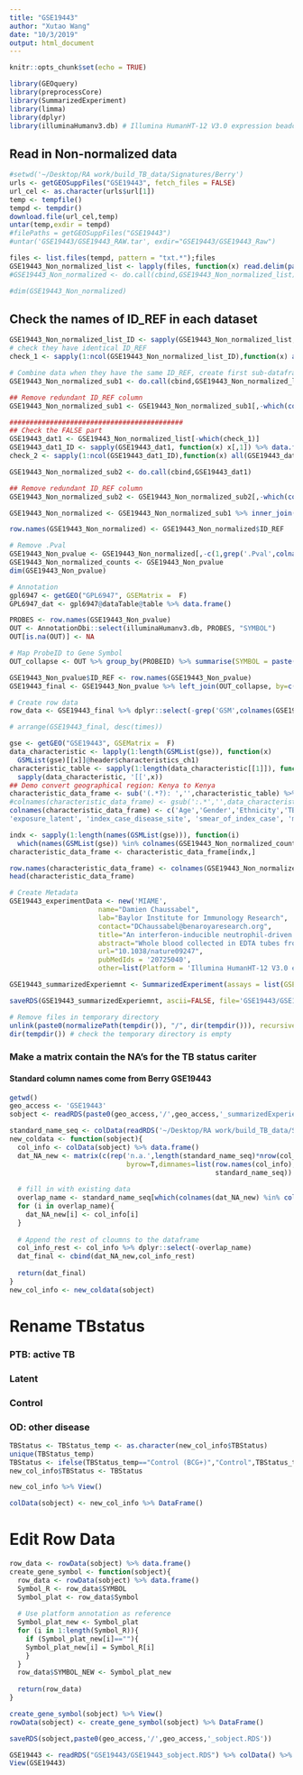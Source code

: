 ```yaml
---
title: "GSE19443"
author: "Xutao Wang"
date: "10/3/2019"
output: html_document
---
```


```r
knitr::opts_chunk$set(echo = TRUE)
```

```r
library(GEOquery)
library(preprocessCore)
library(SummarizedExperiment)
library(limma)
library(dplyr)
library(illuminaHumanv3.db) # Illumina HumanHT-12 V3.0 expression beadchip
```

## Read in Non-normalized data
```r
#setwd('~/Desktop/RA work/build_TB_data/Signatures/Berry')
urls <- getGEOSuppFiles("GSE19443", fetch_files = FALSE)
url_cel <- as.character(urls$url[1])
temp <- tempfile()
tempd <- tempdir()
download.file(url_cel,temp)
untar(temp,exdir = tempd)
#filePaths = getGEOSuppFiles("GSE19443")
#untar('GSE19443/GSE19443_RAW.tar', exdir="GSE19443/GSE19443_Raw")

files <- list.files(tempd, pattern = "txt.*");files
GSE19443_Non_normalized_list <- lapply(files, function(x) read.delim(paste0(tempd,'/',x), header=TRUE, col.names = c('ID_REF',gsub('_.*','',x),paste0(gsub('_.*','',x),'.Pval')), stringsAsFactors = FALSE))
#GSE19443_Non_normalized <- do.call(cbind,GSE19443_Non_normalized_list)

#dim(GSE19443_Non_normalized)

```

## Check the names of ID_REF in each dataset
```r
GSE19443_Non_normalized_list_ID <- sapply(GSE19443_Non_normalized_list, function(x) x[,1]) %>% data.frame()
# check they have identical ID_REF
check_1 <- sapply(1:ncol(GSE19443_Non_normalized_list_ID),function(x) all(GSE19443_Non_normalized_list_ID[,1]==GSE19443_Non_normalized_list_ID[,x]));check_1

# Combine data when they have the same ID_REF, create first sub-dataframe
GSE19443_Non_normalized_sub1 <- do.call(cbind,GSE19443_Non_normalized_list[which(check_1)])

## Remove redundant ID_REF column
GSE19443_Non_normalized_sub1 <- GSE19443_Non_normalized_sub1[,-which(colnames(GSE19443_Non_normalized_sub1)=='ID_REF')[-1]]

###########################################
## Check the FALSE part
GSE19443_dat1 <- GSE19443_Non_normalized_list[-which(check_1)]
GSE19443_dat1_ID <- sapply(GSE19443_dat1, function(x) x[,1]) %>% data.frame()
check_2 <- sapply(1:ncol(GSE19443_dat1_ID),function(x) all(GSE19443_dat1_ID[,1]==GSE19443_dat1_ID[,x]));check_2

GSE19443_Non_normalized_sub2 <- do.call(cbind,GSE19443_dat1)

## Remove redundant ID_REF column
GSE19443_Non_normalized_sub2 <- GSE19443_Non_normalized_sub2[,-which(colnames(GSE19443_Non_normalized_sub2)=='ID_REF')[-1]]

GSE19443_Non_normalized <- GSE19443_Non_normalized_sub1 %>% inner_join(GSE19443_Non_normalized_sub2, by= c('ID_REF'="ID_REF")) %>% data.frame()

row.names(GSE19443_Non_normalized) <- GSE19443_Non_normalized$ID_REF
```


```r
# Remove .Pval
GSE19443_Non_pvalue <- GSE19443_Non_normalized[,-c(1,grep('.Pval',colnames(GSE19443_Non_normalized)))]
GSE19443_Non_normalized_counts <- GSE19443_Non_pvalue
dim(GSE19443_Non_pvalue)
```

```r
# Annotation
gpl6947 <- getGEO("GPL6947", GSEMatrix =  F)
GPL6947_dat <- gpl6947@dataTable@table %>% data.frame()

PROBES <- row.names(GSE19443_Non_pvalue)
OUT <- AnnotationDbi::select(illuminaHumanv3.db, PROBES, "SYMBOL")
OUT[is.na(OUT)] <- NA

# Map ProbeID to Gene Symbol 
OUT_collapse <- OUT %>% group_by(PROBEID) %>% summarise(SYMBOL = paste(SYMBOL, collapse="///"), times = length(unlist(strsplit(SYMBOL, "///")))) 

GSE19443_Non_pvalue$ID_REF <- row.names(GSE19443_Non_pvalue)
GSE19443_final <- GSE19443_Non_pvalue %>% left_join(OUT_collapse, by=c('ID_REF'="PROBEID")) %>% left_join(GPL6947_dat, by = c('ID_REF'='ID')) 

# Create row data
row_data <- GSE19443_final %>% dplyr::select(-grep('GSM',colnames(GSE19443_final))) %>% DataFrame()

# arrange(GSE19443_final, desc(times))
```

```r
gse <- getGEO("GSE19443", GSEMatrix =  F)
data_characteristic <- lapply(1:length(GSMList(gse)), function(x)  
  GSMList(gse)[[x]]@header$characteristics_ch1)
characteristic_table <- sapply(1:length(data_characteristic[[1]]), function(x) 
  sapply(data_characteristic, '[[',x)) 
## Demo convert geographical region: Kenya to Kenya
characteristic_data_frame <- sub('(.*?): ','',characteristic_table) %>% DataFrame()
#colnames(characteristic_data_frame) <- gsub(':.*','',data_characteristic[[1]])
colnames(characteristic_data_frame) <- c('Age','Gender','Ethnicity','TBStatus','GeographicalRegion','BcgVaccinated','BirthRegion','TST',
'exposure_latent', 'index_case_disease_site', 'smear_of_index_case', 'modal_x_ray_grade','SputumSmearStatus','sputum_culture', 'bal_smear', 'bal_culture','isolate_sensitivity')

indx <- sapply(1:length(names(GSMList(gse))), function(i) 
  which(names(GSMList(gse)) %in% colnames(GSE19443_Non_normalized_counts)[i]));indx
characteristic_data_frame <- characteristic_data_frame[indx,]

row.names(characteristic_data_frame) <- colnames(GSE19443_Non_normalized_counts)
head(characteristic_data_frame)
```

```r
# Create Metadata
GSE19443_experimentData <- new('MIAME',
                      name="Damien Chaussabel",
                      lab="Baylor Institute for Immunology Research",
                      contact="DChaussabel@benaroyaresearch.org",
                      title="An interferon-inducible neutrophil-driven blood transcriptional signature in human tuberculosis",
                      abstract="Whole blood collected in EDTA tubes from patients with active TB disease and healthy controls. Blood was then processed or separated sequentially into neutrophil, monocyte, CD4+ or CD8+ populations and then processed. All patients were sampled prior to the initiation of any antimycobacterial therapy.",
                      url="10.1038/nature09247",
                      pubMedIds = '20725040',
                      other=list(Platform = 'Illumina HumanHT-12 V3.0 expression beadchip (GPL6947)'))

GSE19443_summarizedExperiemnt <- SummarizedExperiment(assays = list(GSEGSE19443_Non_normalized_counts= as.matrix(GSE19443_Non_normalized_counts)), colData = characteristic_data_frame, rowData = row_data, metadata = list(GSE19443_experimentData)); GSE19443_summarizedExperiemnt

```

```r
saveRDS(GSE19443_summarizedExperiemnt, ascii=FALSE, file='GSE19443/GSE19443_summarizedExperiemnt.RDS')

# Remove files in temporary directory
unlink(paste0(normalizePath(tempdir()), "/", dir(tempdir())), recursive = TRUE)
dir(tempdir()) # check the temporary directory is empty
```

### Make a matrix contain the NA's for the TB status cariter
#### Standard column names come from Berry GSE19443
```r
getwd()
geo_access <- 'GSE19443'
sobject <- readRDS(paste0(geo_access,'/',geo_access,'_summarizedExperiemnt.RDS'))
```

```r
standard_name_seq <- colData(readRDS('~/Desktop/RA work/build_TB_data/Signatures/Berry/GSE19443/GSE19443_summarizedExperiemnt.RDS')) %>% data.frame() %>% colnames
new_coldata <- function(sobject){
  col_info <- colData(sobject) %>% data.frame()
  dat_NA_new <- matrix(c(rep('n.a.',length(standard_name_seq)*nrow(col_info))),ncol=length(standard_name_seq),
                             byrow=T,dimnames=list(row.names(col_info),
                                                   standard_name_seq)) %>% data.frame()
  
  # fill in with existing data
  overlap_name <- standard_name_seq[which(colnames(dat_NA_new) %in% colnames(col_info))]
  for (i in overlap_name){
    dat_NA_new[i] <- col_info[i]
  }
  
  # Append the rest of cloumns to the dataframe
  col_info_rest <- col_info %>% dplyr::select(-overlap_name)
  dat_final <- cbind(dat_NA_new,col_info_rest)
  
  return(dat_final)
}
new_col_info <- new_coldata(sobject)

```

# Rename TBstatus
### PTB: active TB
### Latent
### Control
### OD: other disease
```r
TBStatus <- TBStatus_temp <- as.character(new_col_info$TBStatus)
unique(TBStatus_temp)
TBStatus <- ifelse(TBStatus_temp=="Control (BCG+)","Control",TBStatus_temp)
new_col_info$TBStatus <- TBStatus

new_col_info %>% View()

colData(sobject) <- new_col_info %>% DataFrame()

```

# Edit Row Data

```r
row_data <- rowData(sobject) %>% data.frame()
create_gene_symbol <- function(sobject){
  row_data <- rowData(sobject) %>% data.frame()
  Symbol_R <- row_data$SYMBOL 
  Symbol_plat <- row_data$Symbol
  
  # Use platform annotation as reference 
  Symbol_plat_new <- Symbol_plat
  for (i in 1:length(Symbol_R)){
    if (Symbol_plat_new[i]==""){
    Symbol_plat_new[i] = Symbol_R[i]
    }
  }
  row_data$SYMBOL_NEW <- Symbol_plat_new
  
  return(row_data)
}

create_gene_symbol(sobject) %>% View()
rowData(sobject) <- create_gene_symbol(sobject) %>% DataFrame()

saveRDS(sobject,paste0(geo_access,'/',geo_access,'_sobject.RDS'))

GSE19443 <- readRDS("GSE19443/GSE19443_sobject.RDS") %>% colData() %>% data.frame()
View(GSE19443)
```
